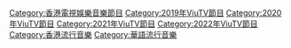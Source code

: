 {{catmore}}
[[Category:香港電視娛樂音樂節目‎|Category:香港電視娛樂音樂節目‎]]
[[Category:2019年ViuTV節目|Category:2019年ViuTV節目]]
[[Category:2020年ViuTV節目|Category:2020年ViuTV節目]]
[[Category:2021年ViuTV節目|Category:2021年ViuTV節目]]
[[Category:2022年ViuTV節目|Category:2022年ViuTV節目]]
[[Category:香港流行音樂|Category:香港流行音樂]]
[[Category:華語流行音樂|Category:華語流行音樂]]